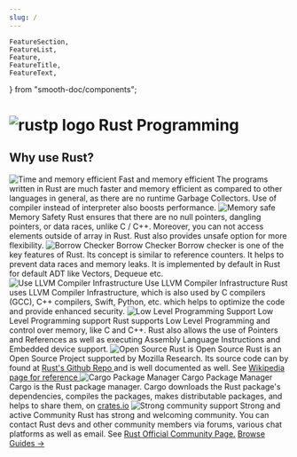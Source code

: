 ```yaml
---
slug: /
---
```


    FeatureSection,
    FeatureList,
    Feature,
    FeatureTitle,
    FeatureText,
} from "smooth-doc/components";

<div className="wrapper">

<h1>
<img className="logo" src={logo} alt="rustp logo"/>
Rust Programming
</h1>

</div>

<div className="feature-wrapper">
<h2 className="feature">
    Why use <span className="rust">Rust? </span>
</h2>

<FeatureSection>
    <FeatureList>
        <Feature className="feature-item">
            <img className="feature-image" src={efficiency} load = "lazy" alt="Time and memory efficient" />
            <FeatureTitle class="FeatureTitle">Fast and memory efficient</FeatureTitle>
            <FeatureText className="feature-text">
                The programs written in Rust are much faster and memory efficient as compared to other languages in general, as there are no runtime Garbage Collectors. Use of compiler instead of interpreter also boosts performance.
            </FeatureText>
        </Feature>
        <Feature className="feature-item">
            <img className="feature-image" src={security} load = "lazy" alt="Memory safe" />
            <FeatureTitle class="FeatureTitle">Memory Safety</FeatureTitle>
            <FeatureText className="feature-text">
                Rust ensures that there are no null pointers, dangling pointers, or data races, unlike C / C++. Moreover, you can not access elements outside of array in Rust. Rust also provides unsafe option for more flexibility.
            </FeatureText>
        </Feature>
        <Feature className="feature-item">
            <img className="feature-image" src={borrowChecker} load = "lazy" alt="Borrow Checker" />
            <FeatureTitle class="FeatureTitle">Borrow Checker</FeatureTitle>
            <FeatureText className="feature-text">
                Borrow checker is one of the key features of Rust. Its concept is similar to reference counters. It helps to prevent data races and memory leaks. It is implemented by default in Rust for default ADT like Vectors, Dequeue etc.
            </FeatureText>
        </Feature>
        <Feature className="feature-item">
            <img className="feature-image" src={llvmIcon} load = "lazy" alt="Use LLVM Compiler Infrastructure" />
            <FeatureTitle class="FeatureTitle">Use LLVM Compiler Infrastructure</FeatureTitle>
            <FeatureText className="feature-text">
                Rust uses LLVM Compiler Infrastructure, which is also used by C compilers (GCC), C++ compilers, Swift, Python, etc. which helps to optimize the code and provide enhanced security.
            </FeatureText>
        </Feature>
        <Feature className="feature-item">
            <img className="feature-image" src={motherBoard} load = "lazy" alt="Low Level Programming Support" />
            <FeatureTitle class="FeatureTitle">Low Level Programming support</FeatureTitle>
            <FeatureText className="feature-text">
                Rust supports Low Level Programming and control over memory, like C and C++. Rust also allows the use of Pointers and References as well as executing Assembly Language Instructions and Embedded device support.
            </FeatureText>
        </Feature>
        <Feature className="feature-item">
            <img className="feature-image" src={openSource} load = "lazy" alt="Open Source" />
            <FeatureTitle class="FeatureTitle">Rust is Open Source</FeatureTitle>
            <FeatureText className="feature-text">
                Rust is an Open Source Project supported by Mozilla Research. Its source code can by found at <a href="https://github.com/rust-lang" target="_blank">Rust's Github Repo </a> and is well documented as well. See <a href="https://en.wikipedia.org/wiki/Rust_(programming_language)" target="_blank">Wikipedia page for reference </a>
            </FeatureText>
        </Feature>
        <Feature className="feature-item">
            <img className="feature-image" src={cargoIcon} load = "lazy" alt="Cargo Package Manager" />
            <FeatureTitle class="FeatureTitle">Cargo Package Manager</FeatureTitle>
            <FeatureText className="feature-text">
                Cargo is the Rust package manager. Cargo downloads the Rust package's dependencies, compiles the packages, makes distributable packages, and helps to share them, on <a href="https://crates.io/" target="_blank">crates.io</a>
            </FeatureText>
        </Feature>
        <Feature className="feature-item">
            <img className="feature-image" src={community} load = "lazy" alt="Strong community support" />
            <FeatureTitle class="FeatureTitle">Strong and active Community</FeatureTitle>
            <FeatureText className="feature-text">
                Rust has strong and welcoming community. You can contact Rust devs and other community members via forums, various chat platforms as well as email. See <a href="https://www.rust-lang.org/community" target="_blank">Rust Official Community Page.</a>
            </FeatureText>
        </Feature>
    </FeatureList>
</FeatureSection>
    <a href="basic-programs/input-single-number/" className="browse_guides">
        Browse Guides →
    </a>
</div>


<SEO description="Providing Guides and ready to use codes in Rust Language for development as well as competitive programming. Rust is fast, memory efficient, memory safe, uses borrow checker, provide Low Level Programming support and is lot more interesting." />
